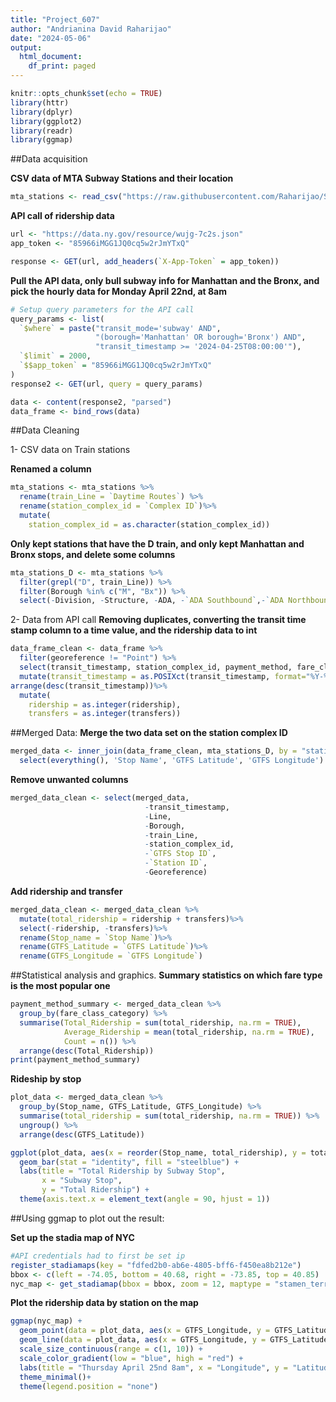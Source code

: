 ```yaml
---
title: "Project_607"
author: "Andrianina David Raharijao"
date: "2024-05-06"
output:
  html_document:
    df_print: paged
---
```


```r
knitr::opts_chunk$set(echo = TRUE)
library(httr)
library(dplyr)
library(ggplot2)
library(readr)
library(ggmap)
```

##Data acquisition

**CSV data of MTA Subway Stations and their location**
```r
mta_stations <- read_csv("https://raw.githubusercontent.com/Raharijao/Spring2024_Data_607_CUNYSPS/main/Project_final/MTA_Subway_Stations_20240506.csv")
```

**API call of ridership data**
```r
url <- "https://data.ny.gov/resource/wujg-7c2s.json"
app_token <- "85966iMGG1JQ0cq5w2rJmYTxQ"
```

```r
response <- GET(url, add_headers(`X-App-Token` = app_token))
```

**Pull the API data, only bull subway info for Manhattan and the Bronx, and pick the hourly data for Monday April 22nd, at 8am**
```r
# Setup query parameters for the API call
query_params <- list(
  `$where` = paste("transit_mode='subway' AND",
                   "(borough='Manhattan' OR borough='Bronx') AND",
                   "transit_timestamp >= '2024-04-25T08:00:00'"),
  `$limit` = 2000,
  `$$app_token` = "85966iMGG1JQ0cq5w2rJmYTxQ"
)
response2 <- GET(url, query = query_params)

data <- content(response2, "parsed")
data_frame <- bind_rows(data)
```

##Data Cleaning

1- CSV data on Train stations

**Renamed a column**
```r
mta_stations <- mta_stations %>%
  rename(train_Line = `Daytime Routes`) %>%
  rename(station_complex_id = `Complex ID`)%>%
  mutate(
    station_complex_id = as.character(station_complex_id))
```

**Only kept stations that have the D train, and only kept Manhattan and Bronx stops, and delete some columns**
```r
mta_stations_D <- mta_stations %>%
  filter(grepl("D", train_Line)) %>%
  filter(Borough %in% c("M", "Bx")) %>%
  select(-Division, -Structure, -ADA, -`ADA Southbound`,-`ADA Northbound`,-`North Direction Label`,-`South Direction Label`, -`ADA Notes`)
```

2- Data from API call
**Removing duplicates, converting the transit time stamp column to a time value, and the ridership data to int**
```r
data_frame_clean <- data_frame %>%
  filter(georeference != "Point") %>%
  select(transit_timestamp, station_complex_id, payment_method, fare_class_category, ridership, transfers)%>%
  mutate(transit_timestamp = as.POSIXct(transit_timestamp, format="%Y-%m-%dT%H:%M:%S", tz="GMT"))%>%
arrange(desc(transit_timestamp))%>%
  mutate(
    ridership = as.integer(ridership),
    transfers = as.integer(transfers))
```


##Merged Data:
**Merge the two data set on the station complex ID**
```r
merged_data <- inner_join(data_frame_clean, mta_stations_D, by = "station_complex_id", suffix = c("", "_D")) %>%
  select(everything(), 'Stop Name', 'GTFS Latitude', 'GTFS Longitude')
```
**Remove unwanted columns**
```r
merged_data_clean <- select(merged_data, 
                              -transit_timestamp,
                              -Line,
                              -Borough,
                              -train_Line,
                              -station_complex_id, 
                              -`GTFS Stop ID`, 
                              -`Station ID`, 
                              -Georeference)
```
**Add ridership and transfer**
```r
merged_data_clean <- merged_data_clean %>%
  mutate(total_ridership = ridership + transfers)%>%
  select(-ridership, -transfers)%>%
  rename(Stop_name = `Stop Name`)%>%
  rename(GTFS_Latitude = `GTFS Latitude`)%>%
  rename(GTFS_Longitude = `GTFS Longitude`)
```

##Statistical analysis and graphics.
**Summary statistics on which fare type is the most popular one**
```r
payment_method_summary <- merged_data_clean %>%
  group_by(fare_class_category) %>%
  summarise(Total_Ridership = sum(total_ridership, na.rm = TRUE),
            Average_Ridership = mean(total_ridership, na.rm = TRUE),
            Count = n()) %>%
  arrange(desc(Total_Ridership))
print(payment_method_summary)

```

**Rideship by stop**
```r
plot_data <- merged_data_clean %>%
  group_by(Stop_name, GTFS_Latitude, GTFS_Longitude) %>%
  summarise(total_ridership = sum(total_ridership, na.rm = TRUE)) %>%
  ungroup() %>%
  arrange(desc(GTFS_Latitude))
```

```r
ggplot(plot_data, aes(x = reorder(Stop_name, total_ridership), y = total_ridership)) +
  geom_bar(stat = "identity", fill = "steelblue") +
  labs(title = "Total Ridership by Subway Stop",
       x = "Subway Stop",
       y = "Total Ridership") +
  theme(axis.text.x = element_text(angle = 90, hjust = 1))

```

##Using ggmap to plot out the result:

**Set up the stadia map of NYC**
```r
#API credentials had to first be set ip
register_stadiamaps(key = "fdfed2b0-ab6e-4805-bff6-f450ea8b212e")
bbox <- c(left = -74.05, bottom = 40.68, right = -73.85, top = 40.85)
nyc_map <- get_stadiamap(bbox = bbox, zoom = 12, maptype = "stamen_terrain_lines")

```
**Plot the ridership data by station on the map**
```r
ggmap(nyc_map) +
  geom_point(data = plot_data, aes(x = GTFS_Longitude, y = GTFS_Latitude, size = total_ridership, color = total_ridership), alpha = 0.5) +
  geom_line(data = plot_data, aes(x = GTFS_Longitude, y = GTFS_Latitude, group = 1), color = "orange", size = 1) +
  scale_size_continuous(range = c(1, 10)) + 
  scale_color_gradient(low = "blue", high = "red") +
  labs(title = "Thursday April 25nd 8am", x = "Longitude", y = "Latitude") +
  theme_minimal()+
  theme(legend.position = "none") 

```

